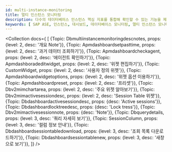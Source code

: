 ```yaml
---
id: multi-instance-monitoring
title: 멀티 인스턴스 모니터링
description: 다수의 데이터베이스 인스턴스 핵심 지표를 통합해 확인할 수 있는 기능을 제공합니다.
keywords: [ SAP ASE, 인스턴스, 대시보드, 데이터베이스 모니터링, 멀티 인스턴스 모니터링 ]
---
```



<Dbv2mulitinstancemonitoringdesc />

<ProdImg img='db-multi-instance.png' desc='멀티 인스턴스 모니터링' />

<Collection docs={
  [
    {Topic: Dbmultiinstancemonitoringdescnotes, props: {level: 2, desc: '개요 Note'}},
    {Topic: Apmdashboardsetpasttime, props: {level: 2, desc: '과거 데이터 조회하기'}},
    {Topic: Apmdashboardcheckagent, props: {level: 2, desc: '에이전트 확인하기'}},
    {Topic: Apmdashboradeditwidget, props: {level: 2, desc: '위젯 편집하기'}},
    {Topic: CustomWidget, props: {level: 2, desc: '사용자 정의 위젯'}},
    {Topic: Apmdashboardwidgetoptions, props: {level: 2, desc: '위젯 옵션 이용하기'}},
    {Topic: Apmdashboardpreset, props: {level: 2, desc: '프리셋'}},
    {Topic: Dbv2mimchartarea, props: {level: 2, desc: '주요 위젯 알아보기'}},
    {Topic: Dbv2mimactivesessiondesc, props: {level: 2, desc: 'Session Table 위젯'}},
    {Topic: Dbdashboardactivesessiondesc, props: {desc: 'Active sessions'}},
    {Topic: Dbdashboardlocktreedesc, props: {desc: 'Lock tress'}},
    {Topic: Dbv2mimactivesessionnote, props: {desc: 'Note'}},
    {Topic: Dbquerydetails, props: {level: 3, desc: '쿼리 자세히 보기'}},
    {Topic: SessionColumn, props: {level: 3, desc: '컬럼 정보 안내'}},
    {Topic: Dbdashboardsessiontabledownload, props: {level: 3, desc: '조회 목록 다운로드하기'}},
    {Topic: Dbdashboardsessiontablenew, props: {level: 3, desc: '새창으로 보기'}},
  ]}
/>